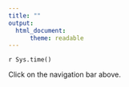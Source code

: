 ```yaml
---
title: ""
output: 
  html_document:
      theme: readable
---
```


`r Sys.time()`

Click on the navigation bar above.